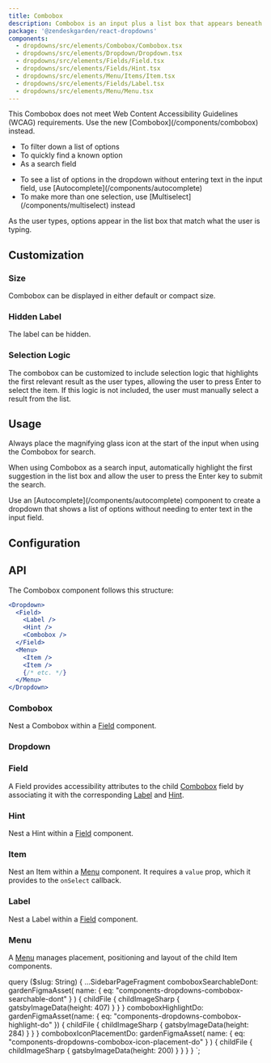 ```yaml
---
title: Combobox
description: Combobox is an input plus a list box that appears beneath it. It searches and filters down options for the user.
package: '@zendeskgarden/react-dropdowns'
components:
  - dropdowns/src/elements/Combobox/Combobox.tsx
  - dropdowns/src/elements/Dropdown/Dropdown.tsx
  - dropdowns/src/elements/Fields/Field.tsx
  - dropdowns/src/elements/Fields/Hint.tsx
  - dropdowns/src/elements/Menu/Items/Item.tsx
  - dropdowns/src/elements/Fields/Label.tsx
  - dropdowns/src/elements/Menu/Menu.tsx
---
```


<Alert title="Deprecated" type="warning">
  This Combobox does not meet Web Content Accessibility Guidelines (WCAG) requirements. Use the new
  [Combobox](/components/combobox) instead.
</Alert>

<Usage>
  <Use>
    <ul>
      <li>To filter down a list of options</li>
      <li>To quickly find a known option</li>
      <li>As a search field</li>
    </ul>
  </Use>
  <Misuse>
    <ul>
      <li>
        <Markdown>
          To see a list of options in the dropdown without entering text in the input field, use
          [Autocomplete](/components/autocomplete)
        </Markdown>
      </li>
      <li>
        <Markdown>
          To make more than one selection, use [Multiselect](/components/multiselect) instead
        </Markdown>
      </li>
    </ul>
  </Misuse>
</Usage>

As the user types, options appear in the list box that match what the user is typing.


<CodeExample code={ComboboxDefaultCode}>
  <ComboboxDefault />
</CodeExample>

## Customization

### Size

Combobox can be displayed in either default or compact size.


<CodeExample code={ComboboxSizeCode}>
  <ComboboxSize />
</CodeExample>

### Hidden Label

The label can be hidden.


<CodeExample code={ComboboxHiddenCode}>
  <ComboboxHidden />
</CodeExample>

### Selection Logic

The combobox can be customized to include selection logic that highlights the first relevant
result as the user types, allowing the user to press Enter to select the item.
If this logic is not included, the user must manually select a result from the list.


<CodeExample code={ComboboxSelectionCode}>
  <ComboboxSelection />
</CodeExample>

## Usage

<BestPractice rows>
  <Do
    imageIsFreeForm
    imageSource={props.data.comboboxIconPlacementDo.childFile.childImageSharp.gatsbyImageData}
  >
    <p>
      Always place the magnifying glass icon at the start of the input when using the Combobox for
      search.
    </p>
  </Do>
  <Do
    imageIsFreeForm
    imageSource={props.data.comboboxHighlightDo.childFile.childImageSharp.gatsbyImageData}
  >
    <p>
      When using Combobox as a search input, automatically highlight the first suggestion in the
      list box and allow the user to press the Enter key to submit the search.
    </p>
  </Do>
  <Dont
    imageIsFreeForm
    imageSource={props.data.comboboxSearchableDont.childFile.childImageSharp.gatsbyImageData}
  >
    <p>
      <Markdown>
        Use an [Autocomplete](/components/autocomplete) component to create a dropdown that shows a
        list of options without needing to enter text in the input field.
      </Markdown>
    </p>
  </Dont>
</BestPractice>

## Configuration

<Configuration reactPackage={props.data.mdx.package} components={props.data.mdx.components} />

## API

The Combobox component follows this structure:

```jsx
<Dropdown>
  <Field>
    <Label />
    <Hint />
    <Combobox />
  </Field>
  <Menu>
    <Item />
    <Item />
    {/* etc. */}
  </Menu>
</Dropdown>
```

### Combobox

<Component components={props.data.mdx.components} componentName="combobox" />

Nest a Combobox within a [Field](#field) component.

<PropSheet components={props.data.mdx.components} componentName="combobox" />

### Dropdown

<Component components={props.data.mdx.components} componentName="dropdown" />


<Dropdowns />

<PropSheet components={props.data.mdx.components} componentName="dropdown" />

### Field

<Component components={props.data.mdx.components} componentName="field" />

A Field provides accessibility attributes to the child [Combobox](#combobox) field by associating it
with the corresponding [Label](#label) and [Hint](#hint).

<PropSheet components={props.data.mdx.components} componentName="field" />

### Hint

<Component components={props.data.mdx.components} componentName="hint" />

Nest a Hint within a [Field](#field) component.

<PropSheet components={props.data.mdx.components} componentName="hint" />

### Item

<Component components={props.data.mdx.components} componentName="item" />

Nest an Item within a [Menu](#menu) component. It requires a `value` prop, which it provides to
the `onSelect` callback.

<PropSheet components={props.data.mdx.components} componentName="item" />

### Label

<Component components={props.data.mdx.components} componentName="label" />

Nest a Label within a [Field](#field) component.

<PropSheet components={props.data.mdx.components} componentName="label" />

### Menu

<Component components={props.data.mdx.components} componentName="menu" />

A [Menu](/components/menu) manages placement, positioning and layout of the child Item components.

<PropSheet components={props.data.mdx.components} componentName="menu" />


  query ($slug: String) {
    ...SidebarPageFragment
    comboboxSearchableDont: gardenFigmaAsset(
      name: { eq: "components-dropdowns-combobox-searchable-dont" }
    ) {
      childFile {
        childImageSharp {
          gatsbyImageData(height: 407)
        }
      }
    }
    comboboxHighlightDo: gardenFigmaAsset(name: { eq: "components-dropdowns-combobox-highlight-do" }) {
      childFile {
        childImageSharp {
          gatsbyImageData(height: 284)
        }
      }
    }
    comboboxIconPlacementDo: gardenFigmaAsset(
      name: { eq: "components-dropdowns-combobox-icon-placement-do" }
    ) {
      childFile {
        childImageSharp {
          gatsbyImageData(height: 200)
        }
      }
    }
  }
`;
